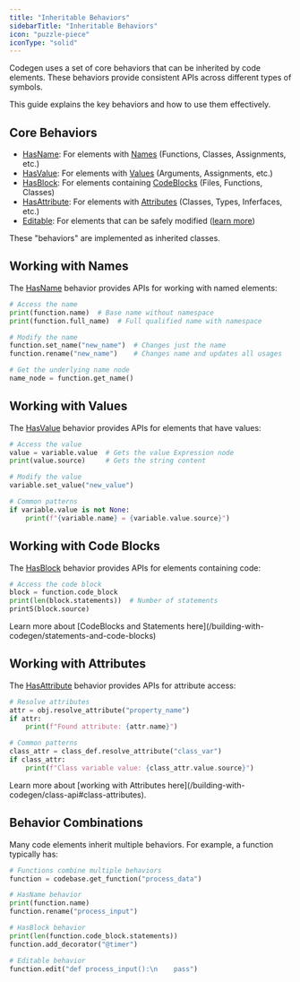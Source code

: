 ```yaml
---
title: "Inheritable Behaviors"
sidebarTitle: "Inheritable Behaviors"
icon: "puzzle-piece"
iconType: "solid"
---
```


Codegen uses a set of core behaviors that can be inherited by code elements. These behaviors provide consistent APIs across different types of symbols.

This guide explains the key behaviors and how to use them effectively.

## Core Behaviors

- [HasName](../api-reference/core/HasName): For elements with [Names](/api-reference/core/Name) (Functions, Classes, Assignments, etc.)
- [HasValue](../api-reference/core/HasValue): For elements with [Values](/api-reference/core/Value) (Arguments, Assignments, etc.)
- [HasBlock](../api-reference/core/HasBlock): For elements containing [CodeBlocks](/api-reference/core/CodeBlock) (Files, Functions, Classes)
- [HasAttribute](../api-reference/core/HasAttribute): For elements with [Attributes](/api-reference/core/Attribute) (Classes, Types, Inferfaces, etc.)
- [Editable](../api-reference/core/Editable): For elements that can be safely modified ([learn more](/building-with-codegen/the-editable-api))

<Note>These "behaviors" are implemented as inherited classes.</Note>

## Working with Names

The [HasName](../api-reference/core/HasName) behavior provides APIs for working with named elements:

```python
# Access the name
print(function.name)  # Base name without namespace
print(function.full_name)  # Full qualified name with namespace

# Modify the name
function.set_name("new_name")  # Changes just the name
function.rename("new_name")    # Changes name and updates all usages

# Get the underlying name node
name_node = function.get_name()
```

## Working with Values

The [HasValue](../api-reference/core/HasValue) behavior provides APIs for elements that have values:

```python
# Access the value
value = variable.value  # Gets the value Expression node
print(value.source)     # Gets the string content

# Modify the value
variable.set_value("new_value")

# Common patterns
if variable.value is not None:
    print(f"{variable.name} = {variable.value.source}")
```

## Working with Code Blocks

The [HasBlock](../api-reference/core/HasBlock) behavior provides APIs for elements containing code:

```python
# Access the code block
block = function.code_block
print(len(block.statements))  # Number of statements
printS(block.source)
```

<Info>
  Learn more about [CodeBlocks and Statements
  here](/building-with-codegen/statements-and-code-blocks)
</Info>

## Working with Attributes

The [HasAttribute](api-reference/core/HasAttribute) behavior provides APIs for attribute access:

```python
# Resolve attributes
attr = obj.resolve_attribute("property_name")
if attr:
    print(f"Found attribute: {attr.name}")

# Common patterns
class_attr = class_def.resolve_attribute("class_var")
if class_attr:
    print(f"Class variable value: {class_attr.value.source}")
```

<Info>
  Learn more about [working with Attributes
  here](/building-with-codegen/class-api#class-attributes).
</Info>

## Behavior Combinations

Many code elements inherit multiple behaviors. For example, a function typically has:

```python
# Functions combine multiple behaviors
function = codebase.get_function("process_data")

# HasName behavior
print(function.name)
function.rename("process_input")

# HasBlock behavior
print(len(function.code_block.statements))
function.add_decorator("@timer")

# Editable behavior
function.edit("def process_input():\n    pass")
```
